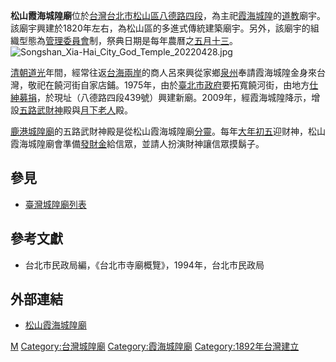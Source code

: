 {{Expand|time=2010-12-29}}
'''松山霞海城隍廟'''位於[[台灣|台灣]][[台北市|台北市]][[松山區_(臺北市)|松山區]][[八德路_(臺北市)|八德路四段]]，為主祀[[霞海城隍|霞海城隍]]的[[道教|道教]]廟宇。該廟宇興建於1820年左右，為松山區的多進式傳統建築廟宇。另外，該廟宇的組織型態為[[管理委員會|管理委員會]]制，祭典日期是每年農曆之[[五月十三|五月十三]]。
[[File:Songshan_Xia-Hai_City_God_Temple_20220428.jpg|thumb]]

[[清朝|清朝]][[道光|道光]]年間，經常往返[[台海兩岸|台海兩岸]]的商人呂來興從家鄉[[泉州|泉州]]奉請霞海城隍金身來台灣，敬祀在饒河街自家店鋪。1975年，由於[[臺北市政府|臺北市政府]]要拓寬饒河街，由地方[[仕紳|仕紳]][[募捐|募捐]]，於現址（八德路四段439號）興建新廟。2009年，經霞海城隍降示，增設[[五路武財神|五路武財神]]殿與[[月下老人|月下老人]]殿。

[[鹿港城隍廟|鹿港城隍廟]]的五路武財神殿是從松山霞海城隍廟[[分靈|分靈]]。每年[[大年初五|大年初五]]迎财神，松山霞海城隍廟會準備[[發財金|發財金]]給信眾，並請人扮演財神讓信眾摸鬍子。

== 參見 ==
*[[臺灣城隍廟列表|臺灣城隍廟列表]]

==參考文獻==
*台北市民政局編，《台北市寺廟概覽》，1994年，台北市民政局

==外部連結==
*[https://www.facebook.com/pages/category/Religious-Center/%E6%9D%BE%E5%B1%B1%E9%9C%9E%E6%B5%B7%E5%9F%8E%E9%9A%8D%E5%BB%9F-%E4%BA%94%E8%B7%AF%E8%B2%A1%E7%A5%9E-1377160979250161/ 松山霞海城隍廟]

{{臺灣城隍廟}}
[[Category:松山區廟宇_(臺灣)|M]]
[[Category:台灣城隍廟|Category:台灣城隍廟]]
[[Category:霞海城隍廟|Category:霞海城隍廟]]
[[Category:1892年台灣建立|Category:1892年台灣建立]]